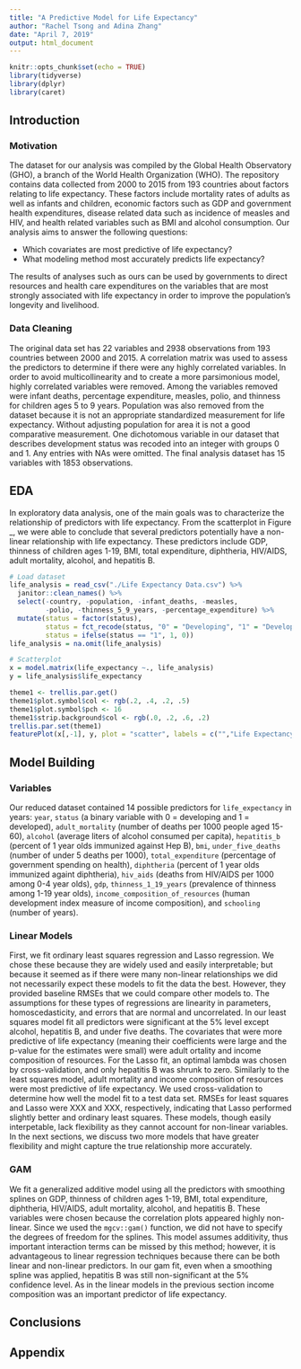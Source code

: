 ```yaml
---
title: "A Predictive Model for Life Expectancy"
author: "Rachel Tsong and Adina Zhang"
date: "April 7, 2019"
output: html_document
---
```


```r
knitr::opts_chunk$set(echo = TRUE)
library(tidyverse)
library(dplyr)
library(caret)
```

## Introduction

### Motivation

The dataset for our analysis was compiled by the Global Health Observatory (GHO), a branch of the World Health Organization (WHO). The repository contains data collected from 2000 to 2015 from 193 countries about factors relating to life expectancy. These factors include mortality rates of adults as well as infants and children, economic factors such as GDP and government health expenditures, disease related data such as incidence of measles and HIV, and health related variables such as BMI and alcohol consumption. Our analysis aims to answer the following questions:

* Which covariates are most predictive of life expectancy?
* What modeling method most accurately predicts life expectancy?

The results of analyses such as ours can be used by governments to direct resources and health care expenditures on the variables that are most strongly associated with life expectancy in order to improve the population’s longevity and livelihood.

### Data Cleaning

The original data set has 22 variables and 2938 observations from 193 countries between 2000 and 2015. A correlation matrix was used to assess the predictors to determine if there were any highly correlated variables. In order to avoid multicollinearity and to create a more parsimonious model, highly correlated variables were removed. Among the variables removed were infant deaths, percentage expenditure, measles, polio, and thinness for children ages 5 to 9 years. Population was also removed from the dataset because it is not an appropriate standardized measurement for life expectancy. Without adjusting population for area it is not a good comparative measurement. One dichotomous variable in our dataset that describes development status was recoded into an integer with groups 0 and 1. Any entries with NAs were omitted. The final analysis dataset has 15 variables with 1853 observations. 

## EDA

In exploratory data analysis, one of the main goals was to characterize the relationship of predictors with life expectancy. From the scatterplot in Figure _, we were able to conclude that several predictors potentially have a non-linear relationship with life expectancy. These predictors include GDP, thinness of children ages 1-19, BMI, total expenditure, diphtheria, HIV/AIDS, adult mortality, alcohol, and hepatitis B. 

```r
# Load dataset
life_analysis = read_csv("./Life Expectancy Data.csv") %>% 
  janitor::clean_names() %>%
  select(-country, -population, -infant_deaths, -measles, 
         -polio, -thinness_5_9_years, -percentage_expenditure) %>% 
  mutate(status = factor(status),
         status = fct_recode(status, "0" = "Developing", "1" = "Developed"),
         status = ifelse(status == "1", 1, 0)) 
life_analysis = na.omit(life_analysis)
```

```r
# Scatterplot
x = model.matrix(life_expectancy ~., life_analysis)
y = life_analysis$life_expectancy

theme1 <- trellis.par.get()
theme1$plot.symbol$col <- rgb(.2, .4, .2, .5)
theme1$plot.symbol$pch <- 16
theme1$strip.background$col <- rgb(.0, .2, .6, .2)
trellis.par.set(theme1) 
featurePlot(x[,-1], y, plot = "scatter", labels = c("","Life Expectancy"))
```

## Model Building

### Variables
Our reduced dataset contained 14 possible predictors for `life_expectancy` in years: `year`, `status` (a binary variable with 0 = developing and 1 = developed), `adult_mortality` (number of deaths per 1000 people aged 15-60), `alcohol` (average liters of alcohol consumed per capita), `hepatitis_b` (percent of 1 year olds immunized against Hep B), `bmi`, `under_five_deaths` (number of under 5 deaths per 1000), `total_expenditure` (percentage of government spending on health), `diphtheria` (percent of 1 year olds immunized againt diphtheria), `hiv_aids` (deaths from HIV/AIDS per 1000 among 0-4 year olds), `gdp`, `thinness_1_19_years` (prevalence of thinness among 1-19 year olds), `income_composition_of_resources` (human development index measure of income composition), and `schooling` (number of years).

### Linear Models
First, we fit ordinary least squares regression and Lasso regression. We chose these because they are widely used and easily interpretable; but because it seemed as if there were many non-linear relationships we did not necessarily expect these models to fit the data the best. However, they provided baseline RMSEs that we could compare other models to. The assumptions for these types of regressions are linearity in parameters, homoscedasticity, and errors that are normal and uncorrelated. In our least squares model fit all predictors were significant at the 5% level except alcohol, hepatitis B, and under five deaths. The covariates that were more predictive of life expectancy (meaning their coefficients were large and the p-value for the estimates were small) were adult ortality and income composition of resources. For the Lasso fit, an optimal lambda was chosen by cross-validation, and only hepatitis B was shrunk to zero. Similarly to the least squares model, adult mortality and income composition of resources were most predictive of life expectancy. We used cross-validation to determine how well the model fit to a test data set. RMSEs for least squares and Lasso were XXX and XXX, respectively, indicating that Lasso performed slightly better and ordinary least squares. These models, though easily interpetable, lack flexibility as they cannot account for non-linear variables. In the next sections, we discuss two more models that have greater flexibility and might capture the true relationship more accurately.

### GAM
We fit a generalized additive model using all the predictors with smoothing splines on GDP, thinness of children ages 1-19, BMI, total expenditure, diphtheria, HIV/AIDS, adult mortality, alcohol, and hepatitis B. These variables were chosen because the correlation plots appeared highly non-linear. Since we used the `mgcv::gam()` function, we did not have to specify the degrees of freedom for the splines. This model assumes additivity, thus important interaction terms can be missed by this method; however, it is advantageous to linear regression techniques because there can be both linear and non-linear predictors. In our gam fit, even when a smoothing spline was applied, hepatitis B was still non-significant at the 5% confidence level. As in the linear models in the previous section income composition was an important predictor of life expectancy.


## Conclusions


\newpage

## Appendix